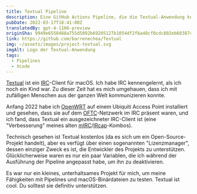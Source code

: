 ```yaml
---
title: Textual Pipeline
description: Eine GitHub Actions Pipeline, die die Textual-Anwendung kompiliert und zusätzlich deren Lizenzmanager deaktiviert.
pubDate: 2022-03-17T18:41:00Z
translatedBy: gpt-4-1106-preview
originSha: 9949e6550488a755d5092b69205127b1054df2f6a48cf0cdc802eb60387cf8b4
link: https://github.com/barrenechea/Textual
img: ~/assets/images/project-textual.svg
imgAlt: Logo der Textual-Anwendung
tags:
  - Pipelines
  - Xcode
---
```


[Textual](https://www.codeux.com/textual) ist ein [IRC](https://de.wikipedia.org/wiki/Internet_Relay_Chat)-Client für macOS. Ich habe IRC kennengelernt, als ich noch ein Kind war. Zu dieser Zeit hat es mich umgehauen, dass ich mit zufälligen Menschen aus der ganzen Welt kommunizieren konnte.

Anfang 2022 habe ich [OpenWRT](https://openwrt.org) auf einem Ubiquiti Access Point installiert und gesehen, dass sie auf dem [OFTC](https://www.oftc.net)-Netzwerk im IRC präsent waren, und ich fand, dass Textual ein ausgezeichneter IRC-Client ist (eine "Verbesserung" meines alten [mIRC](https://www.mirc.com)/[IRcap](https://www.ircap.com)-Kombos).

Technisch gesehen ist Textual kostenlos (da es sich um ein Open-Source-Projekt handelt), aber es verfügt über einen sogenannten "Lizenzmanager", dessen einziger Zweck es ist, die Entwickler des Projekts zu unterstützen. Glücklicherweise waren es nur ein paar Variablen, die ich während der Ausführung der Pipeline angepasst habe, um ihn zu deaktivieren.

Es war nur ein kleines, unterhaltsames Projekt für mich, um meine Fähigkeiten mit Pipelines und macOS-Binärdateien zu testen. Textual ist cool. Du solltest sie definitiv unterstützen.
